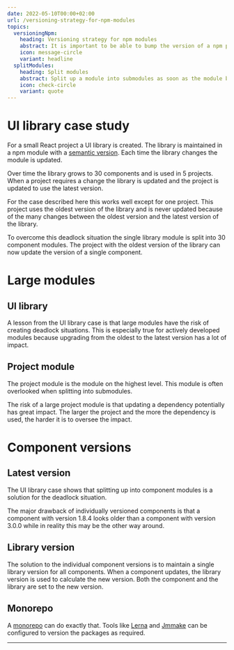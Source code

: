 ```yaml
---
date: 2022-05-10T00:00+02:00
url: /versioning-strategy-for-npm-modules
topics:
  versioningNpm:
    heading: Versioning strategy for npm modules
    abstract: It is important to be able to bump the version of a npm package without side effects.
    icon: message-circle
    variant: headline
  splitModules:
    heading: Split modules
    abstract: Split up a module into submodules as soon as the module becomes too hard to update.
    icon: check-circle
    variant: quote
---
```

# UI library case study

For a small React project a UI library is created. The library is maintained in a npm module with a [semantic version](https://semver.org). Each time the library changes the module is updated.

Over time the library grows to 30 components and is used in 5 projects. When a project requires a change the library is updated and the project is updated to use the latest version.

For the case described here this works well except for one project. This project uses the oldest version of the library and is never updated because of the many changes between the oldest version and the latest version of the library.

To overcome this deadlock situation the single library module is split into 30 component modules. The project with the oldest version of the library can now update the version of a single component.

# Large modules

## UI library

A lesson from the UI library case is that large modules have the risk of creating deadlock situations. This is especially true for actively developed modules because upgrading from the oldest to the latest version has a lot of impact.

## Project module

The project module is the module on the highest level. This module is often overlooked when splitting into submodules.

The risk of a large project module is that updating a dependency potentially has great impact. The larger the project and the more the dependency is used, the harder it is to oversee the impact.

# Component versions

## Latest version

The UI library case shows that splitting up into component modules is a solution for the deadlock situation.

The major drawback of individually versioned components is that a component with version 1.8.4 looks older than a component with version 3.0.0 while in reality this may be the other way around.

## Library version

The solution to the individual component versions is to maintain a single library version for all components. When a component updates, the library version is used to calculate the new version. Both the component and the library are set to the new version.

## Monorepo

A [monorepo](https://en.wikipedia.org/wiki/Monorepo) can do exactly that. Tools like [Lerna](https://github.com/lerna) and [Jmmake](https://github.com/jaccomeijer/jmmake) can be configured to version the packages as required.

---
